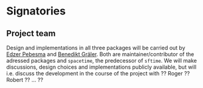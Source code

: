 # Signatories
<!-- 
This section provides the ISC with a view of the support received from the community for a proposal. Acceptance isn't predicated on popularity but community acceptance is important.  Willingness to accept outside input is also a good marker for project delivery. 

An optional section would be for R-Core signatories where changes to R are proposed.
-->

## Project team
<!-- 
Who are the people responsible for actually delivering the project if the proposal gets accepted and are already signed up and rearing to go?
-->

Design and implementations in all three packages will be carried out by [Edzer Pebesma](https://github.com/edzer) and [Benedikt Gräler](https://github.com/bengraeler). Both are maintainer/contributor of the adressed packages and  `spacetime`, the predecessor of `sftime`. We will make discussions, design choices and implementations publicly available, but will i.e. discuss the development in the course of the project with ?? Roger ?? Robert ?? ... ??

<!--
## Contributors


Who are the people who have actively helped with this proposal but won't necessarily be on the core project team later?
-->


<!-- 
## Consulted

Who has been given the opportunity to provide feedback on the proposal? This should include any R Consortium & ISC members who the proposal has been discussed with.
-->


